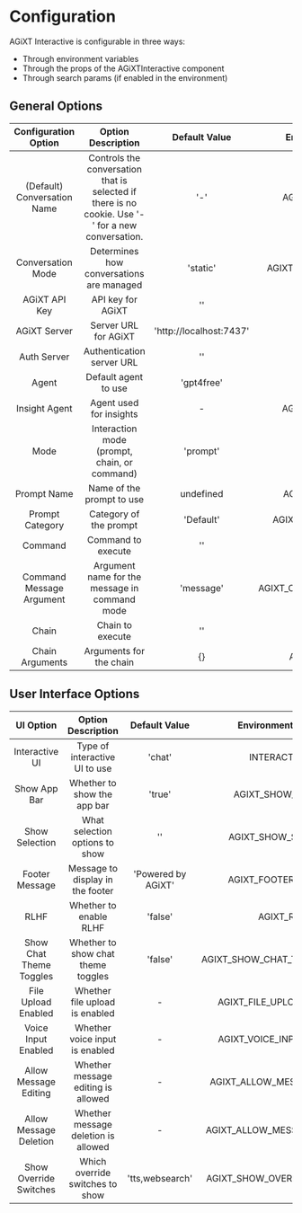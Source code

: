 
<Meta title='Configuration' />

# Configuration

AGiXT Interactive is configurable in three ways: 
- Through environment variables
- Through the props of the AGiXTInteractive component
- Through search params (if enabled in the environment)

## General Options

|    Configuration Option     |                                        Option Description                                         |      Default Value      |   Environment Variable    |           Component Prop           |    Query Param    |
| :-------------------------: | :-----------------------------------------------------------------------------------------------: | :---------------------: | :-----------------------: | :--------------------------------: | :---------------: |
| (Default) Conversation Name | Controls the conversation that is selected if there is no cookie. Use '-' for a new conversation. |           '-'           |    AGIXT_CONVERSATION     |       overrides.conversation       |   conversation    |
|      Conversation Mode      |                             Determines how conversations are managed                              |        'static'         |  AGIXT_CONVERSATION_MODE  |                 -                  |         -         |
|        AGiXT API Key        |                                         API key for AGiXT                                         |           ''            |       AGIXT_API_KEY       |                 -                  |         -         |
|        AGiXT Server         |                                       Server URL for AGiXT                                        | 'http://localhost:7437' |       AGIXT_SERVER        |                 -                  |         -         |
|         Auth Server         |                                     Authentication server URL                                     |           ''            |        AUTH_SERVER        |                 -                  |         -         |
|            Agent            |                                       Default agent to use                                        |       'gpt4free'        |        AGIXT_AGENT        |               agent                |       agent       |
|        Insight Agent        |                                      Agent used for insights                                      |            -            |    AGIXT_INSIGHT_AGENT    |     overrides.insightAgentName     |   insightAgent    |
|            Mode             |                           Interaction mode (prompt, chain, or command)                            |        'prompt'         |        AGIXT_MODE         |           overrides.mode           |       mode        |
|         Prompt Name         |                                     Name of the prompt to use                                     |        undefined        |     AGIXT_PROMPT_NAME     |          overrides.prompt          |      prompt       |
|       Prompt Category       |                                      Category of the prompt                                       |        'Default'        |   AGIXT_PROMPT_CATEGORY   |      overrides.promptCategory      |  promptCategory   |
|           Command           |                                        Command to execute                                         |           ''            |       AGIXT_COMMAND       |         overrides.command          |      command      |
|  Command Message Argument   |                           Argument name for the message in command mode                           |        'message'        | AGIXT_COMMAND_MESSAGE_ARG |    overrides.commandMessageArg     | commandMessageArg |
|            Chain            |                                         Chain to execute                                          |           ''            |        AGIXT_CHAIN        |          overrides.chain           |       chain       |
|       Chain Arguments       |                                      Arguments for the chain                                      |           {}            |     AGIXT_CHAIN_ARGS      | overrides.chainRunConfig.chainArgs |     chainArgs     |

## User Interface Options
|        UI Option        |         Option Description          |   Default Value    |     Environment Variable      |    Component Prop    | 
| :---------------------: | :---------------------------------: | :----------------: | :---------------------------: | :------------------: | 
|     Interactive UI      |    Type of interactive UI to use    |       'chat'       |        INTERACTIVE_UI         |          -           | 
|      Show App Bar       |     Whether to show the app bar     |       'true'       |      AGIXT_SHOW_APP_BAR       |      showAppBar      |   
|     Show Selection      |   What selection options to show    |         ''         |     AGIXT_SHOW_SELECTION      |          -           |     
|     Footer Message      |  Message to display in the footer   | 'Powered by AGiXT' |     AGIXT_FOOTER_MESSAGE      |    footerMessage     |      
|          RLHF           |       Whether to enable RLHF        |      'false'       |          AGIXT_RLHF           |       showRLHF       |     
| Show Chat Theme Toggles | Whether to show chat theme toggles  |      'false'       | AGIXT_SHOW_CHAT_THEME_TOGGLES | showChatThemeToggles |     
|   File Upload Enabled   |   Whether file upload is enabled    |         -          |   AGIXT_FILE_UPLOAD_ENABLED   |   enableFileUpload   |  
|   Voice Input Enabled   |   Whether voice input is enabled    |         -          |   AGIXT_VOICE_INPUT_ENABLED   |   enableVoiceInput   |     
|  Allow Message Editing  | Whether message editing is allowed  |         -          |  AGIXT_ALLOW_MESSAGE_EDITING  |          -           |     
| Allow Message Deletion  | Whether message deletion is allowed |         -          | AGIXT_ALLOW_MESSAGE_DELETION  |          -           | 
| Show Override Switches  |   Which override switches to show   |  'tts,websearch'   | AGIXT_SHOW_OVERRIDE_SWITCHES  | showOverrideSwitchesCSV |   